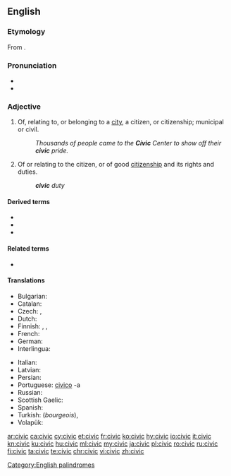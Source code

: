 {{also|cívic}}
==English==
{{wikipedia}}

===Etymology===
From {{etyl|la|en}} {{m|la|cīvicus||pertaining to a city or citizens}}.

===Pronunciation===
* {{IPA|/ˈsɪvɪk/|lang=en}}
* {{rhymes|ɪvɪk|lang=en}}

===Adjective===
{{en-adj}}

# Of, relating to, or belonging to a [[city]], a citizen, or citizenship; municipal or civil.
#: ''Thousands of people came to the '''Civic''' Center to show off their '''civic''' pride.''
# Of or relating to the citizen, or of good [[citizenship]] and its rights and duties.
#: '''''civic''' duty''

====Derived terms====
* {{l|en|civic centre}}
* {{l|en|civics}}
* {{l|en|civic-minded}}

====Related terms====
* {{l|en|civil}}

====Translations====
{{trans-top|Having to do with a city or the people who live there}}
* Bulgarian: {{t+|bg|граждански}}
* Catalan: {{t|ca|cívic}}
* Czech: {{t+|cs|městský|m}}, {{t+|cs|občanský|m}}
* Dutch: {{t+|nl|stedelijk}}
* Finnish: {{t|fi|kaupunkilais-}}, {{t|fi|asukas-}}, {{t|fi|kansalais-}}
* French: {{t+|fr|civique}}
* German: {{t+|de|bürgerlich}}
* Interlingua: {{t|ia|civic}}
{{trans-mid}}
* Italian: {{t+|it|civico}}
* Latvian: {{t|lv|pilsonisks}}
* Persian: {{t+|fa|مدنی|tr=madani|sc=fa-Arab}}
* Portuguese: [[civico]] -a
* Russian: {{t+|ru|гражда́нский|m}}
* Scottish Gaelic: {{t|gd|catharra}}
* Spanish: {{t+|es|cívico}}
* Turkish: {{t+|tr|burjuvaca}} (''bourgeois''), {{t+|tr|medenî}}
* Volapük: {{t+|vo|zifik}}
{{trans-bottom}}

[[Category:English palindromes]]

[[ar:civic]]
[[ca:civic]]
[[cy:civic]]
[[et:civic]]
[[fr:civic]]
[[ko:civic]]
[[hy:civic]]
[[io:civic]]
[[it:civic]]
[[kn:civic]]
[[ku:civic]]
[[hu:civic]]
[[ml:civic]]
[[my:civic]]
[[ja:civic]]
[[pl:civic]]
[[ro:civic]]
[[ru:civic]]
[[fi:civic]]
[[ta:civic]]
[[te:civic]]
[[chr:civic]]
[[vi:civic]]
[[zh:civic]]